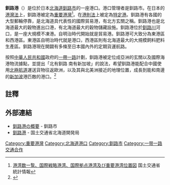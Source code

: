'''釧路港'''（{{lang-ja|くしろこう}}）是位於日本[[北海道|北海道]][[釧路市|釧路市]]的一座港口。港口管理者是釧路市。在日本的[[港灣法|港灣法]]上，釧路港被定為[[重要港灣|重要港灣]]<ref>[http://www.mlit.go.jp/common/000211531.pdf 港湾数一覧、国際戦略港湾、国際拠点港湾及び重要港湾位置図] {{webarchive|url=https://web.archive.org/web/20140522194212/http://www.mlit.go.jp/common/000211531.pdf |date=2014-05-22 }}国土交通省 統計情報</ref>。在[[港則法|港則法]]上被定為[[特定港|特定港]]。釧路港有各國的大型郵輪停靠，是北海道具代表性的國際貿易港，有北方玄關之稱。釧路港也是北海道最大的穀物進出口港，有北海道最大的穀物儲藏設施。釧路港位於[[釧路川|釧路川]]河口，是一座大規模不凍港。自明治時代開始就是貿易港。釧路港可大致分為東港區和西港區。東港區自明治時代就是港口，西港區則有北海道最大的大規模飼料肥料生產區。釧路港現在開闢有多條至日本國內外的定期貨運航路。

按照[[中華人民共和國|中華人民共和國]]政府的[[一帶一路|一帶一路]]計劃，釧路港被定位成亞洲的玄關以及國際海港物流據點，並提出「北有釧路 南有新加坡」的說法，希望釧路港能配合中國使用[[北極航道|北極航道]]運送貨物往返歐洲，以及其與北美洲接近的地理位置，成長到能和南邊的[[新加波|新加波]]港匹敵的港口。<ref>{{cite news|url=http://www.sankei.com/premium/news/170224/prm1702240007-n2.html|title=中国、釧路を“北のシンガポール”に　「孔子学院」開設計画、不動産の買収…拠点化へ攻勢|date=2017-02-24}}</ref>

== 註釋 ==
{{Reflist}}

== 外部連結 ==
{{Commonscat|Port of Kushiro}}
* [http://www.city.kushiro.lg.jp/sangyou/umisora/minato/gaiyou/0001.html 釧路港の概要] - 釧路市
* [https://web.archive.org/web/20140820005107/http://www.hkd.mlit.go.jp/zigyoka/z_kowan/bayport/profile/kushiro.html 釧路港] - 国土交通省北海道開発局

{{DEFAULTSORT:Kushirokou}}
[[Category:重要港灣|Category:重要港灣]]
[[Category:北海道港口|Category:北海道港口]]
[[Category:釧路市|Category:釧路市]]
[[Category:一带一路交通合作|Category:一带一路交通合作]]
